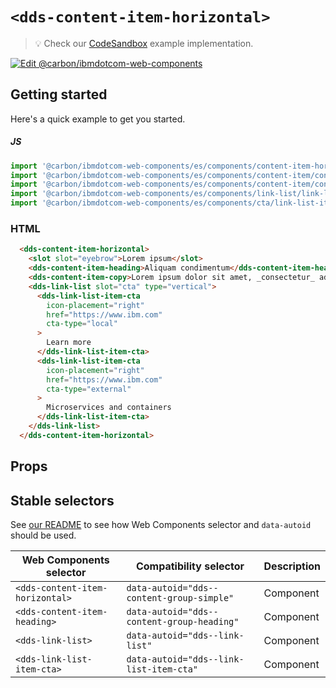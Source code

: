 
# `<dds-content-item-horizontal>`

> 💡 Check our
> [CodeSandbox](https://githubbox.com/carbon-design-system/carbon-for-ibm-dotcom/tree/master/packages/web-components/examples/codesandbox/components/content-item-horizontal)
> example implementation.

[![Edit @carbon/ibmdotcom-web-components](https://codesandbox.io/static/img/play-codesandbox.svg)](https://githubbox.com/carbon-design-system/carbon-for-ibm-dotcom/tree/master/packages/web-components/examples/codesandbox/components/content-item-horizontal)

## Getting started

Here's a quick example to get you started.

##### JS

```javascript
import '@carbon/ibmdotcom-web-components/es/components/content-item-horizontal/content-item-horizontal.js';
import '@carbon/ibmdotcom-web-components/es/components/content-item/content-item-heading.js';
import '@carbon/ibmdotcom-web-components/es/components/content-item/content-item-copy.js';
import '@carbon/ibmdotcom-web-components/es/components/link-list/link-list';
import '@carbon/ibmdotcom-web-components/es/components/cta/link-list-item-cta';
```

### HTML

```html
  <dds-content-item-horizontal>
    <slot slot="eyebrow">Lorem ipsum</slot>
    <dds-content-item-heading>Aliquam condimentum</dds-content-item-heading>
    <dds-content-item-copy>Lorem ipsum dolor sit amet, _consectetur_ adipiscing elit. Aenean et ultricies est. Mauris iaculis eget dolor nec hendrerit. Phasellus at elit sollicitudin.</dds-content-item-copy>
    <dds-link-list slot="cta" type="vertical">
      <dds-link-list-item-cta
        icon-placement="right"
        href="https://www.ibm.com"
        cta-type="local"
      >
        Learn more
      </dds-link-list-item-cta>
      <dds-link-list-item-cta
        icon-placement="right"
        href="https://www.ibm.com"
        cta-type="external"
      >
        Microservices and containers
      </dds-link-list-item-cta>
    </dds-link-list>
  </dds-content-item-horizontal>
```

## Props

<Props of="dds-content-item" />

<Description markdown={markdownContents} />

## Stable selectors

See [our README](https://github.com/carbon-design-system/carbon-for-ibm-dotcom/tree/master/packages/web-components#stable-selectors-for-analytics-and-integratione2e-testing-in-web-components) to see how Web Components selector and `data-autoid` should be used.

| Web Components selector          | Compatibility selector                     | Description |
| -------------------------------- | ------------------------------------------ | ----------- |
| `<dds-content-item-horizontal>`  | `data-autoid="dds--content-group-simple"`  | Component   |
| `<dds-content-item-heading>`     | `data-autoid="dds--content-group-heading"` | Component   |
| `<dds-link-list>`                | `data-autoid="dds--link-list"`             | Component   |
| `<dds-link-list-item-cta>`       | `data-autoid="dds--link-list-item-cta"`    | Component   |


<Description markdown={contributing} />
